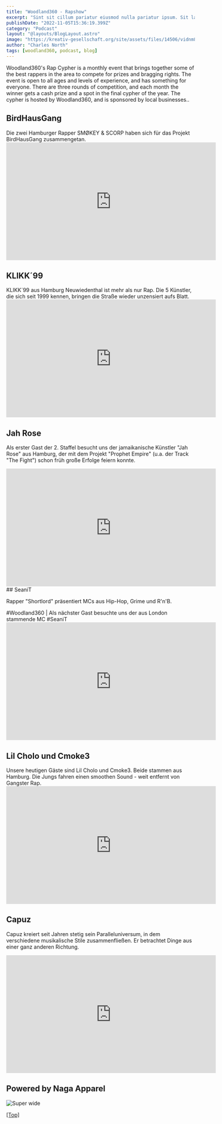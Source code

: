 ```yaml
---
title: "Woodland360 - Rapshow"
excerpt: "Sint sit cillum pariatur eiusmod nulla pariatur ipsum. Sit laborum anim qui mollit tempor pariatur nisi minim dolor. Aliquip et adipisicing sit sit fugiat"
publishDate: "2022-11-05T15:36:19.399Z"
category: "Podcast"
layout: "@layouts/BlogLayout.astro"
image: "https://kreativ-gesellschaft.org/site/assets/files/14506/vidnm8s568bjp7btjmbg-1.jpg"
author: "Charles North"
tags: [woodland360, podcast, blog]
---
```



Woodland360's Rap Cypher is a monthly event that brings together some of the best rappers in the area to compete for prizes and bragging rights. The event is open to all ages and levels of experience, and has something for everyone. There are three rounds of competition, and each month the winner gets a cash prize and a spot in the final cypher of the year. The cypher is hosted by Woodland360, and is sponsored by local businesses..

## <a name="Headings"></a>BirdHausGang

Die zwei Hamburger Rapper SMØKEY & SCORP haben sich für das  Projekt BirdHausGang zusammengetan.<iframe width="560" height="315" src="https://www.youtube.com/embed/8EhR05-Jbu0" title="YouTube video player" frameborder="0" allow="accelerometer; autoplay; clipboard-write; encrypted-media; gyroscope; picture-in-picture" allowfullscreen></iframe>
## <a name="Headings"></a>KLIKK´99
KLIKK´99 aus Hamburg Neuwiedenthal ist mehr als nur Rap. Die 5 Künstler, die sich seit 1999 kennen, bringen die Straße wieder unzensiert aufs Blatt.<iframe width="560" height="315" src="https://www.youtube.com/embed/2Pp8b_ECgWo" title="YouTube video player" frameborder="0" allow="accelerometer; autoplay; clipboard-write; encrypted-media; gyroscope; picture-in-picture" allowfullscreen></iframe>
## <a name="Headings"></a>Jah Rose

Als erster Gast der 2. Staffel besucht uns der jamaikanische Künstler "Jah Rose" aus Hamburg, der mit dem Projekt "Prophet Empire" (u.a. der Track "The Fight") schon früh große Erfolge feiern konnte.
<iframe width="560" height="315" src="https://www.youtube.com/embed/EpjyHKt5ijU" title="YouTube video player" frameborder="0" allow="accelerometer; autoplay; clipboard-write; encrypted-media; gyroscope; picture-in-picture" allowfullscreen></iframe>
## <a name="Headings"></a>SeaniT

Rapper "Shortlord" präsentiert MCs aus Hip-Hop, Grime und R'n'B. 

#Woodland360 | Als nächster Gast besuchte uns der aus London stammende MC #SeaniT<iframe width="560" height="315" src="https://www.youtube.com/embed/5C1SU9YGyZs" title="YouTube video player" frameborder="0" allow="accelerometer; autoplay; clipboard-write; encrypted-media; gyroscope; picture-in-picture" allowfullscreen></iframe>
## <a name="Headings"></a>Lil Cholo und Cmoke3

Unsere heutigen Gäste sind Lil Cholo und Cmoke3. Beide stammen aus Hamburg. Die Jungs fahren einen smoothen Sound - weit entfernt von Gangster Rap.<iframe width="560" height="315" src="https://www.youtube.com/embed/-fRMJM3AujE" title="YouTube video player" frameborder="0" allow="accelerometer; autoplay; clipboard-write; encrypted-media; gyroscope; picture-in-picture" allowfullscreen></iframe>
## <a name="Headings"></a>Capuz

Capuz kreiert seit Jahren stetig sein Paralleluniversum, in dem verschiedene musikalische Stile zusammenfließen. Er betrachtet Dinge aus einer ganz anderen Richtung.
<iframe width="560" height="315" src="https://www.youtube.com/embed/y22ql6Rl0QE" title="YouTube video player" frameborder="0" allow="accelerometer; autoplay; clipboard-write; encrypted-media; gyroscope; picture-in-picture" allowfullscreen></iframe>


## <a name="Headings"></a>Powered by Naga Apparel

![Super wide](https://kreativ-gesellschaft.org/site/assets/files/14506/naga_lookbook_shooting_236.600x400.jpg)



[[Top]](#top)
